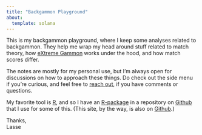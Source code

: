 ```yaml
---
title: "Backgammon Playground"
about:
  template: solana
---
```


This is my backgammon playground, where I keep some analyses related to backgammon. They help me wrap my head around stuff related to match theory, how [eXtreme Gammon](https://www.extremegammon.com/) works under the hood, and how match scores differ. 

The notes are mostly for my personal use, but I'm always open for discussions on how to approach these things. Do check out the side menu if you're curious, and feel free to [reach out](https://twitter.com/lassehmadsen), if you have comments or questions. 

My favorite tool is [R](https://www.r-project.org/), and so I have an [R-package](https://lassehjorthmadsen.github.io/backgammon/) in a repository on [Github](https://github.com/lassehjorthmadsen/backgammon) that I use for some of this. (This site, by the way, is also on [Github](https://github.com/lassehjorthmadsen/bganalyses).) 

Thanks,\
Lasse